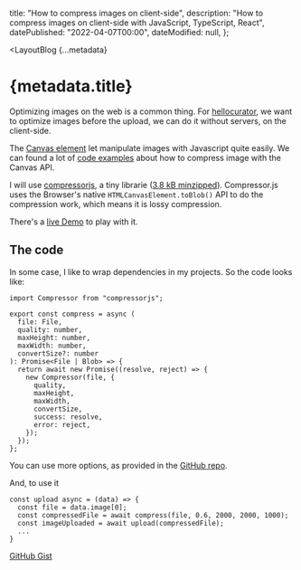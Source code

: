 
  title: "How to compress images on client-side",
  description:
    "How to compress images on client-side with JavaScript, TypeScript, React",
  datePublished: "2022-04-07T00:00",
  dateModified: null,
};

<LayoutBlog 
  {...metadata}
>

# {metadata.title}

Optimizing images on the web is a common thing. For [hellocurator](https://www.hellocurator.xyz/), we want to optimize images before the upload, we can do it without servers, on the client-side.

The [Canvas element](https://developer.mozilla.org/en-US/docs/Web/API/Canvas_API) let manipulate images with Javascript quite easily.
We can found a lot of [code examples](https://gist.github.com/1isten/0ec8c0bc78171c38a3d8b3cf48430a41) about how to compress image with the Canvas API.

I will use [compressorjs](https://github.com/fengyuanchen/compressorjs), a tiny librarie ([3.8 kB minzipped](https://bundlephobia.com/package/compressorjs@1.1.1)).
Compressor.js uses the Browser's native `HTMLCanvasElement.toBlob()` API to do the compression work, which means it is lossy compression.

There's a [live Demo](https://fengyuanchen.github.io/compressorjs/) to play with it.

## The code

In some case, I like to wrap dependencies in my projects.
So the code looks like:

```JSX
import Compressor from "compressorjs";

export const compress = async (
  file: File,
  quality: number,
  maxHeight: number,
  maxWidth: number,
  convertSize?: number
): Promise<File | Blob> => {
  return await new Promise((resolve, reject) => {
    new Compressor(file, {
      quality,
      maxHeight,
      maxWidth,
      convertSize,
      success: resolve,
      error: reject,
    });
  });
};
```

You can use more options, as provided in the [GitHub repo](https://github.com/fengyuanchen/compressorjs#options).

And, to use it

```JSX
const upload async = (data) => {
  const file = data.image[0];
  const compressedFile = await compress(file, 0.6, 2000, 2000, 1000);
  const imageUploaded = await upload(compressedFile);
  ...
}
```

[GitHub Gist](https://gist.github.com/ibelick/aeb88474d3c74277bd4ccc3dc03271ec)

</LayoutBlog>
